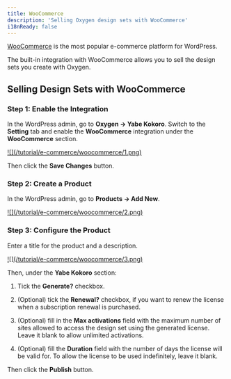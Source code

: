 ```yaml
---
title: WooCommerce
description: 'Selling Oxygen design sets with WooCommerce'
i18nReady: false
---
```


[WooCommerce](https://woocommerce.com/) is the most popular e-commerce platform for WordPress.

The built-in integration with WooCommerce allows you to sell the design sets you create with Oxygen.

## Selling Design Sets with WooCommerce

### Step 1: Enable the Integration

In the WordPress admin, go to **Oxygen → Yabe Kokoro**. Switch to the **Setting** tab and enable the **WooCommerce** integration under the **WooCommerce** section.

<a data-fslightbox href="/tutorial/e-commerce/woocommerce/1.png">
![](/tutorial/e-commerce/woocommerce/1.png)
</a>

Then click the **Save Changes** button.

### Step 2: Create a Product

In the WordPress admin, go to **Products → Add New**. 

<a data-fslightbox href="/tutorial/e-commerce/woocommerce/2.png">
![](/tutorial/e-commerce/woocommerce/2.png)
</a>

### Step 3: Configure the Product

Enter a title for the product and a description. 

<a data-fslightbox href="/tutorial/e-commerce/woocommerce/3.png">
![](/tutorial/e-commerce/woocommerce/3.png)
</a>

Then, under the **Yabe Kokoro** section:

1. Tick the **Generate?** checkbox.

2. (Optional) tick the **Renewal?** checkbox, if you want to renew the license when a subscription renewal is purchased.

3. (Optional) fill in the **Max activations** field with the maximum number of sites allowed to access the design set using the generated license. Leave it blank to allow unlimited activations.

4. (Optional) fill the **Duration** field with the number of days the license will be valid for. To allow the license to be used indefinitely, leave it blank.

Then click the **Publish** button.